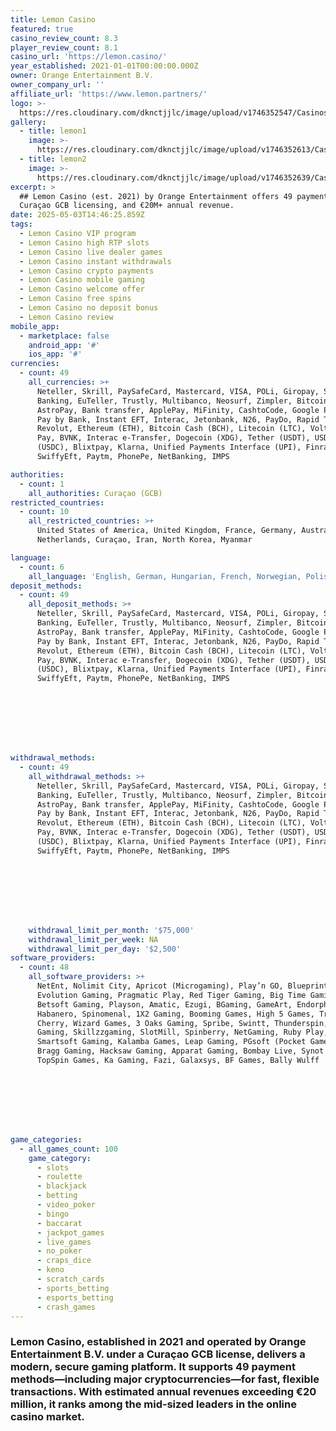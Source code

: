 ```yaml
---
title: Lemon Casino
featured: true
casino_review_count: 8.3
player_review_count: 8.1
casino_url: 'https://lemon.casino/'
year_established: 2021-01-01T00:00:00.000Z
owner: Orange Entertainment B.V.
owner_company_url: ''
affiliate_url: 'https://www.lemon.partners/'
logo: >-
  https://res.cloudinary.com/dknctjjlc/image/upload/v1746352547/Casinos/Lemon%20casino/Screenshot_2025-05-04_at_12.55.29_xxtqra.png
gallery:
  - title: lemon1
    image: >-
      https://res.cloudinary.com/dknctjjlc/image/upload/v1746352613/Casinos/Lemon%20casino/Screenshot_2025-05-04_at_12.56.34_esceuq.png
  - title: lemon2
    image: >-
      https://res.cloudinary.com/dknctjjlc/image/upload/v1746352639/Casinos/Lemon%20casino/Screenshot_2025-05-04_at_12.56.14_ouymse.png
excerpt: >
  ## Lemon Casino (est. 2021) by Orange Entertainment offers 49 payment options,
  Curaçao GCB licensing, and €20M+ annual revenue.
date: 2025-05-03T14:46:25.859Z
tags:
  - Lemon Casino VIP program
  - Lemon Casino high RTP slots
  - Lemon Casino live dealer games
  - Lemon Casino instant withdrawals
  - Lemon Casino crypto payments
  - Lemon Casino mobile gaming
  - Lemon Casino welcome offer
  - Lemon Casino free spins
  - Lemon Casino no deposit bonus
  - Lemon Casino review
mobile_app:
  - marketplace: false
    android_app: '#'
    ios_app: '#'
currencies:
  - count: 49
    all_currencies: >+
      Neteller, Skrill, PaySafeCard, Mastercard, VISA, POLi, Giropay, Sofort
      Banking, EuTeller, Trustly, Multibanco, Neosurf, Zimpler, Bitcoin (BTC),
      AstroPay, Bank transfer, ApplePay, MiFinity, CashtoCode, Google Pay, blik,
      Pay by Bank, Instant EFT, Interac, Jetonbank, N26, PayDo, Rapid Transfer,
      Revolut, Ethereum (ETH), Bitcoin Cash (BCH), Litecoin (LTC), Volt, Binance
      Pay, BVNK, Interac e‑Transfer, Dogecoin (XDG), Tether (USDT), USD Coin
      (USDC), Blixtpay, Klarna, Unified Payments Interface (UPI), Finrax, Jeton,
      SwiffyEft, Paytm, PhonePe, NetBanking, IMPS

authorities:
  - count: 1
    all_authorities: Curaçao (GCB)
restricted_countries:
  - count: 10
    all_restricted_countries: >+
      United States of America, United Kingdom, France, Germany, Australia,
      Netherlands, Curaçao, Iran, North Korea, Myanmar

language:
  - count: 6
    all_language: 'English, German, Hungarian, French, Norwegian, Polish'
deposit_methods:
  - count: 49
    all_deposit_methods: >+
      Neteller, Skrill, PaySafeCard, Mastercard, VISA, POLi, Giropay, Sofort
      Banking, EuTeller, Trustly, Multibanco, Neosurf, Zimpler, Bitcoin (BTC),
      AstroPay, Bank transfer, ApplePay, MiFinity, CashtoCode, Google Pay, blik,
      Pay by Bank, Instant EFT, Interac, Jetonbank, N26, PayDo, Rapid Transfer,
      Revolut, Ethereum (ETH), Bitcoin Cash (BCH), Litecoin (LTC), Volt, Binance
      Pay, BVNK, Interac e‑Transfer, Dogecoin (XDG), Tether (USDT), USD Coin
      (USDC), Blixtpay, Klarna, Unified Payments Interface (UPI), Finrax, Jeton,
      SwiffyEft, Paytm, PhonePe, NetBanking, IMPS








withdrawal_methods:
  - count: 49
    all_withdrawal_methods: >+
      Neteller, Skrill, PaySafeCard, Mastercard, VISA, POLi, Giropay, Sofort
      Banking, EuTeller, Trustly, Multibanco, Neosurf, Zimpler, Bitcoin (BTC),
      AstroPay, Bank transfer, ApplePay, MiFinity, CashtoCode, Google Pay, blik,
      Pay by Bank, Instant EFT, Interac, Jetonbank, N26, PayDo, Rapid Transfer,
      Revolut, Ethereum (ETH), Bitcoin Cash (BCH), Litecoin (LTC), Volt, Binance
      Pay, BVNK, Interac e‑Transfer, Dogecoin (XDG), Tether (USDT), USD Coin
      (USDC), Blixtpay, Klarna, Unified Payments Interface (UPI), Finrax, Jeton,
      SwiffyEft, Paytm, PhonePe, NetBanking, IMPS








    withdrawal_limit_per_month: '$75,000'
    withdrawal_limit_per_week: NA
    withdrawal_limit_per_day: '$2,500'
software_providers:
  - count: 48
    all_software_providers: >+
      NetEnt, Nolimit City, Apricot (Microgaming), Play’n GO, Blueprint Gaming,
      Evolution Gaming, Pragmatic Play, Red Tiger Gaming, Big Time Gaming,
      Betsoft Gaming, Playson, Amatic, Ezugi, BGaming, GameArt, Endorphina,
      Habanero, Spinomenal, 1X2 Gaming, Booming Games, High 5 Games, Triple
      Cherry, Wizard Games, 3 Oaks Gaming, Spribe, Swintt, Thunderspin, Retro
      Gaming, Skillzzgaming, SlotMill, Spinberry, NetGaming, Ruby Play,
      Smartsoft Gaming, Kalamba Games, Leap Gaming, PGsoft (Pocket Games Soft),
      Bragg Gaming, Hacksaw Gaming, Apparat Gaming, Bombay Live, Synot Games,
      TopSpin Games, Ka Gaming, Fazi, Galaxsys, BF Games, Bally Wulff








game_categories:
  - all_games_count: 100
    game_category:
      - slots
      - roulette
      - blackjack
      - betting
      - video_poker
      - bingo
      - baccarat
      - jackpot_games
      - live_games
      - no_poker
      - craps_dice
      - keno
      - scratch_cards
      - sports_betting
      - esports_betting
      - crash_games
---
```


### Lemon Casino, established in 2021 and operated by Orange Entertainment B.V. under a Curaçao GCB license, delivers a modern, secure gaming platform. It supports 49 payment methods—including major cryptocurrencies—for fast, flexible transactions. With estimated annual revenues exceeding €20 million, it ranks among the mid‑sized leaders in the online casino market.

